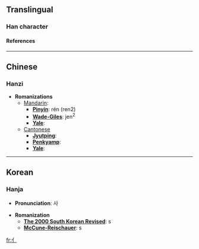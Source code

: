 ==Translingual==
===Han character===
{{Han char|rad=人|as=00|sn=2|so=|four=|canj=竹中 (HL)|cmean= KangXi radical [[Wiktionary:Chinese radical index 人|人]]}}
====References====
{{Han ref|kx=0091.011|dj=0192.010|hdz=10101.101|uh=4EBB|ud=20155}}

----
==Chinese==
===Hanzi===


* '''Romanizations'''
** [[Mandarin]]:
*** '''[[Pinyin]]''': rén (ren2)
*** '''[[Wade-Giles]]''': jen<sup>2</sup>
*** '''[[Yale]]''': 
**[[Cantonese]]
***'''[[Jyutping]]''':
***'''[[Penkyamp]]''': 
***'''[[Yale]]''': 


----
==Korean==
===Hanja===

* '''Pronunciation''': 사

* '''Romanization'''
** '''[[The 2000 South Korean Revised Romanization|The 2000 South Korean Revised]]''': s
** '''[[McCune-Reischauer]]''': s


[[fr:亻]]
